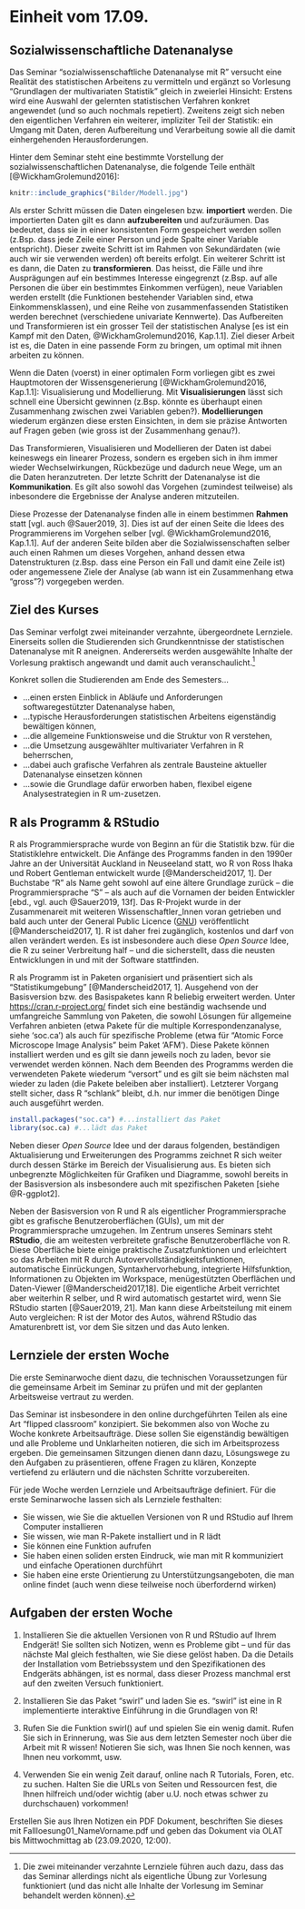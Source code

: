# Einheit vom 17.09.

## Sozialwissenschaftliche Datenanalyse
Das Seminar "sozialwissenschaftliche Datenanalyse mit R" versucht eine Realität des statistischen Arbeitens zu vermitteln und ergänzt so Vorlesung "Grundlagen der multivariaten Statistik" gleich in zweierlei Hinsicht: Erstens wird eine Auswahl der gelernten statistischen Verfahren konkret angewendet (und so auch nochmals repetiert). Zweitens zeigt sich neben den eigentlichen Verfahren ein weiterer, impliziter Teil der Statistik: ein Umgang mit Daten, deren Aufbereitung und Verarbeitung sowie all die damit einhergehenden Herausforderungen.

Hinter dem Seminar steht eine bestimmte Vorstellung der sozialwissenschaftlichen Datenanalyse, die folgende Teile enthält [@WickhamGrolemund2016]:
```{r echo=FALSE, fig.cap="Modell Datenanalyse"}
knitr::include_graphics("Bilder/Modell.jpg")

```

Als erster Schritt müssen die Daten eingelesen bzw. **importiert** werden. Die importierten Daten gilt es dann **aufzubereiten** und aufzuräumen. Das bedeutet, dass sie in einer konsistenten Form gespeichert werden sollen (z.Bsp. dass jede Zeile einer Person und jede Spalte einer Variable entspricht). Dieser zweite Schritt ist im Rahmen von Sekundärdaten (wie auch wir sie verwenden werden) oft bereits erfolgt. Ein weiterer Schritt ist es dann, die Daten zu **transformieren**. Das heisst, die Fälle und ihre Ausprägungen auf ein bestimmes Interesse eingegrenzt (z.Bsp. auf alle Personen die über ein bestimmtes Einkommen verfügen), neue Variablen werden erstellt (die Funktionen bestehender Variablen sind, etwa Einkommensklassen), und eine Reihe von zusammenfassenden Statistiken werden berechnet (verschiedene univariate Kennwerte). Das Aufbereiten und Transformieren ist ein grosser Teil der statistischen Analyse [es ist ein Kampf mit den Daten, @WickhamGrolemund2016, Kap.1.1]. Ziel dieser Arbeit ist es, die Daten in eine passende Form zu bringen, um optimal mit ihnen arbeiten zu können. 

Wenn die Daten (voerst) in einer optimalen Form vorliegen gibt es zwei Hauptmotoren der Wissensgenerierung [@WickhamGrolemund2016, Kap.1.1]: Visualisierung und Modellierung. Mit **Visualisierungen** lässt sich schnell eine Übersicht gewinnen (z.Bsp. könnte es überhaupt einen Zusammenhang zwischen zwei Variablen geben?). **Modellierungen** wiederum ergänzen diese ersten Einsichten, in dem sie präzise Antworten auf Fragen geben (wie gross ist der Zusammenhang genau?). 

Das Transformieren, Visualisieren und Modellieren der Daten ist dabei keineswegs ein linearer Prozess, sondern es ergeben sich in ihm immer wieder Wechselwirkungen, Rückbezüge und dadurch neue Wege, um an die Daten heranzutreten. Der letzte Schritt der Datenanalyse ist die **Kommunikation**. Es gilt also sowohl das Vorgehen (zumindest teilweise) als inbesondere die Ergebnisse der Analyse anderen mitzuteilen. 

Diese Prozesse der Datenanalyse finden alle in einem bestimmen **Rahmen** statt [vgl. auch @Sauer2019, 3]. Dies ist auf der einen Seite die Idees des Programmierens im Vorgehen selber [vgl. @WickhamGrolemund2016, Kap.1.1]. Auf der anderen Seite bilden aber die Sozialwissenschaften selber auch einen Rahmen um dieses Vorgehen, anhand dessen etwa Datenstrukturen (z.Bsp. dass eine Person ein Fall und damit eine Zeile ist) oder angemessene Ziele der Analyse (ab wann ist ein Zusammenhang etwa "gross"?) vorgegeben werden. 

## Ziel des Kurses
Das Seminar verfolgt zwei miteinander verzahnte, übergeordnete Lernziele. Einerseits sollen die Studierenden sich Grundkenntnisse der statistischen Datenanalyse mit R aneignen. Andererseits werden ausgewählte Inhalte der Vorlesung praktisch angewandt und damit auch veranschaulicht.[^1]

Konkret sollen die Studierenden am Ende des Semesters...

* ...einen ersten Einblick in Abläufe und Anforderungen softwaregestützter Datenanalyse haben,
* ...typische Herausforderungen statistischen Arbeitens eigenständig bewältigen können,
* ...die allgemeine Funktionsweise und die Struktur von R verstehen,
* ...die Umsetzung ausgewählter multivariater Verfahren in R beherrschen,
* ...dabei auch grafische Verfahren als zentrale Bausteine aktueller Datenanalyse einsetzen können
* ...sowie die Grundlage dafür erworben haben, flexibel eigene Analysestrategien in R um-zusetzen.

## R als Programm & RStudio
R als Programmiersprache wurde von Beginn an für die Statistik bzw. für die Statistiklehre entwickelt. Die Anfänge des Programms fanden in den 1990er Jahre an der Universität Auckland in Neuseeland statt, wo R von Ross Ihaka und Robert Gentleman  entwickelt wurde [@Manderscheid2017, 1]. Der Buchstabe "R" als Name geht sowohl auf eine ältere Grundlage zurück -- die Programmiersprache "S" -- als auch auf die Vornamen der beiden Entwickler [ebd., vgl. auch @Sauer2019, 13f]. Das R-Projekt wurde in der Zusammenareit mit weiteren Wissenschaftler_Innen voran getrieben und bald auch unter der General Public Licence ([GNU](https://en.wikipedia.org/wiki/GNU)) veröffentlicht [@Manderscheid2017, 1]. R ist daher frei zugänglich, kostenlos und darf von allen verändert werden. Es ist insbesondere auch diese *Open Source* Idee, die R zu seiner Verbreitung half -- und die sicherstellt, dass die neusten Entwicklungen in und mit der Software stattfinden.

R als Programm ist in Paketen organisiert und präsentiert sich als "Statistikumgebung" [@Manderscheid2017, 1]. Ausgehend von der Basisversion bzw. des Basispaketes kann R beliebig erweitert werden. Unter [https://cran.r-project.org/](https://cran.r-project.org/) findet sich eine beständig wachsende und umfangreiche Sammlung von Paketen, die sowohl Lösungen für allgemeine Verfahren anbieten (etwa Pakete für die multiple Korrespondenzanalyse, siehe 'soc.ca') als auch für spezifische Probleme (etwa für "Atomic Force Microscope Image Analysis" beim Paket 'AFM'). Diese Pakete können installiert werden und es gilt sie dann jeweils noch zu laden, bevor sie verwendet werden können. Nach dem Beenden des Programms werden die verwendeten Pakete wiederum "versort" und es gilt sie beim nächsten mal wieder zu laden (die Pakete beleiben aber installiert). Letzterer Vorgang stellt sicher, dass R "schlank" bleibt, d.h. nur immer die benötigen Dinge auch ausgeführt werden.
```{r eval=FALSE}
install.packages("soc.ca") #...installiert das Paket
library(soc.ca) #...lädt das Paket
```
Neben dieser *Open Source* Idee und der daraus folgenden, beständigen Aktualisierung und Erweiterungen des Programms zeichnet R sich weiter durch dessen Stärke im Bereich der Visualisierung aus. Es bieten sich unbegrenzte Möglichkeiten für Grafiken und Diagramme, sowohl bereits in der Basisversion als insbesondere auch mit spezifischen Paketen [siehe @R-ggplot2].

Neben der Basisversion von R und R als eigentlicher Programmiersprache gibt es grafische Benutzeroberflächen (GUIs), um mit der Programmiersprache umzugehen. Im Zentrum unseres Seminars steht **RStudio**, die am weitesten verbreitete grafische Benutzeroberfläche von R. Diese Oberfläche biete einige praktische Zusatzfunktionen und erleichtert so das Arbeiten mit R durch Autovervollständigkeitsfunktionen, automatische Einrückungen, Syntaxhervorhebung, integrierte Hilfsfunktion, Informationen zu Objekten im Workspace, menügestützten Oberflächen und Daten-Viewer [@Manderscheid2017,18]. Die eigentliche Arbeit verrichtet aber weiterhin R selber,
und R wird automatisch gestartet wird, wenn Sie RStudio starten [@Sauer2019, 21]. Man kann diese Arbeitsteilung mit einem Auto vergleichen: R ist der Motor des Autos, während RStudio das Amaturenbrett ist, vor dem Sie sitzen und das Auto lenken. 



## Lernziele der ersten Woche

Die erste Seminarwoche dient dazu, die technischen Voraussetzungen für die gemeinsame Arbeit im Seminar zu prüfen und mit der geplanten Arbeitsweise vertraut zu werden. 

Das Seminar ist insbesondere in den online durchgeführten Teilen als eine Art "flipped classroom" konzipiert. Sie bekommen also von Woche zu Woche konkrete Arbeitsaufträge. Diese sollen Sie eigenständig bewältigen und alle Probleme und Unklarheiten notieren, die sich im Arbeitsprozess ergeben. Die gemeinsamen Sitzungen dienen dann dazu, Lösungswege zu den Aufgaben zu präsentieren, offene Fragen zu klären, Konzepte vertiefend zu erläutern und die nächsten Schritte vorzubereiten. 

Für jede Woche werden Lernziele und Arbeitsaufträge definiert. Für die erste Seminarwoche lassen sich als Lernziele festhalten: 

* Sie wissen, wie Sie die aktuellen Versionen von R und RStudio auf Ihrem Computer installieren
* Sie wissen, wie man R-Pakete installiert und in R lädt
* Sie können eine Funktion aufrufen
* Sie haben einen soliden ersten Eindruck, wie man mit R kommuniziert und einfache Operationen durchführt
* Sie haben eine erste Orientierung zu Unterstützungsangeboten, die man online findet (auch wenn diese teilweise noch überfordernd wirken)

## Aufgaben  der ersten Woche

1) Installieren Sie die aktuellen Versionen von R und RStudio auf Ihrem Endgerät! Sie sollten sich Notizen, wenn es Probleme gibt -- und für das nächste Mal gleich festhalten, wie Sie diese gelöst haben. Da die Details der Installation vom Betriebssystem und den Spezifikationen des Endgeräts abhängen, ist es normal, dass dieser Prozess manchmal erst auf den zweiten Versuch funktioniert. 

2) Installieren Sie das Paket "swirl" und laden Sie es. "swirl" ist eine in R implementierte interaktive Einführung in die Grundlagen von R!

3) Rufen Sie die Funktion swirl() auf und spielen Sie ein wenig damit. Rufen Sie sich in Erinnerung, was Sie aus dem letzten Semester noch über die Arbeit mit R wissen! Notieren Sie sich, was Ihnen Sie noch kennen, was Ihnen neu vorkommt, usw. 

4) Verwenden Sie ein wenig Zeit darauf, online nach R Tutorials, Foren, etc. zu suchen. Halten Sie die URLs von Seiten und Ressourcen fest, die Ihnen hilfreich und/oder wichtig (aber u.U. noch etwas schwer zu durchschauen) vorkommen!

Erstellen Sie aus Ihren Notizen ein PDF Dokument, beschriften Sie dieses mit Fallloesung01_NameVorname.pdf und geben das Dokument via OLAT bis Mittwochmittag ab (23.09.2020, 12:00). 


[^1]: Die zwei miteinander verzahnte Lernziele führen auch dazu, dass das das Seminar allerdings nicht als eigentliche Übung zur Vorlesung funktioniert (und das nicht alle Inhalte der Vorlesung im Seminar behandelt werden können).
